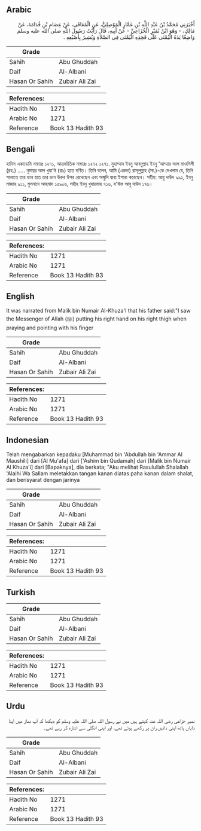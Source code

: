 ## Arabic


<div dir="rtl" lang="ar" style={{fontSize:'larger',backgroundColor:'#f8f9fa',padding:20}}>
أَخْبَرَنِي مُحَمَّدُ بْنُ عَبْدِ اللَّهِ بْنِ عَمَّارٍ الْمَوْصِلِيُّ، عَنِ الْمُعَافَى، عَنْ عِصَامِ بْنِ قُدَامَةَ، عَنْ مَالِكٍ، - وَهُوَ ابْنُ نُمَيْرٍ الْخُزَاعِيِّ - عَنْ أَبِيهِ، قَالَ رَأَيْتُ رَسُولَ اللَّهِ صلى الله عليه وسلم وَاضِعًا يَدَهُ الْيُمْنَى عَلَى فَخِذِهِ الْيُمْنَى فِي الصَّلاَةِ وَيُشِيرُ بِأُصْبُعِهِ ‏.‏
</div>
<div style={{backgroundColor:'#f8f9fa',padding:20, marginBottom: 10}}><table> <thead> <tr> <th>Grade</th> <th></th> </tr> </thead> <tbody> <tr><td>Sahih</td><td>Abu Ghuddah</td></tr><tr><td>Daif</td><td>Al-Albani</td></tr><tr><td>Hasan Or Sahih</td><td>Zubair Ali Zai</td></tr></tbody></table><table> <thead> <tr> <th>References:</th> <th></th> </tr> </thead> <tbody><tr><td>Hadith No</td><td>1271</td></tr><tr><td>Arabic No</td><td>1271</td></tr><tr><td>Reference</td><td>Book 13 Hadith 93</td></tr></tbody></table></div>

## Bengali


<div dir="ltr" lang="bn" style={{fontSize:'larger',backgroundColor:'#f8f9fa',padding:20}}>
হাদিস একাডেমি নাম্বারঃ ১২৭১, আন্তর্জাতিক নাম্বারঃ ১২৭২ ১২৭১. মুহাম্মাদ ইবনু আবদুল্লাহ ইবনু ‘আম্মার আল মাওসিলী (রহ.) ..... নুমায়র আল খুযা’ঈ (রাঃ) হতে বর্ণিত। তিনি বলেন, আমি (একদা) রাসূলুল্লাহ (সা.)-কে দেখলাম যে, তিনি সালাতে তার ডান হাত তার ডান উরুর উপর রেখেছেন এবং অঙ্গুলি দ্বারা ইশারা করেছেন। সহীহ: আবু দাউদ ৯৯১, ইবনু মাজাহ ৯১১, মুসনাদে আহমাদ ১৫৯০৬, সহীহ ইবনু খুযায়মাহ ৭১৬, য'ঈফ আবু দাউদ ১৭৬।
</div>
<div style={{backgroundColor:'#f8f9fa',padding:20, marginBottom: 10}}><table> <thead> <tr> <th>Grade</th> <th></th> </tr> </thead> <tbody> <tr><td>Sahih</td><td>Abu Ghuddah</td></tr><tr><td>Daif</td><td>Al-Albani</td></tr><tr><td>Hasan Or Sahih</td><td>Zubair Ali Zai</td></tr></tbody></table><table> <thead> <tr> <th>References:</th> <th></th> </tr> </thead> <tbody><tr><td>Hadith No</td><td>1271</td></tr><tr><td>Arabic No</td><td>1271</td></tr><tr><td>Reference</td><td>Book 13 Hadith 93</td></tr></tbody></table></div>

## English


<div dir="ltr" lang="en" style={{fontSize:'larger',backgroundColor:'#f8f9fa',padding:20}}>
It was narrated from Malik bin Numair Al-Khuza'I that his father said:"I saw the Messenger of Allah (ﷺ) putting his right hand on his right thigh when praying and pointing with his finger
</div>
<div style={{backgroundColor:'#f8f9fa',padding:20, marginBottom: 10}}><table> <thead> <tr> <th>Grade</th> <th></th> </tr> </thead> <tbody> <tr><td>Sahih</td><td>Abu Ghuddah</td></tr><tr><td>Daif</td><td>Al-Albani</td></tr><tr><td>Hasan Or Sahih</td><td>Zubair Ali Zai</td></tr></tbody></table><table> <thead> <tr> <th>References:</th> <th></th> </tr> </thead> <tbody><tr><td>Hadith No</td><td>1271</td></tr><tr><td>Arabic No</td><td>1271</td></tr><tr><td>Reference</td><td>Book 13 Hadith 93</td></tr></tbody></table></div>

## Indonesian


<div dir="ltr" lang="id" style={{fontSize:'larger',backgroundColor:'#f8f9fa',padding:20}}>
Telah mengabarkan kepadaku [Muhammad bin 'Abdullah bin 'Ammar Al Maushili] dari [Al Mu'afa] dari ['Ashim bin Qudamah] dari [Malik bin Numair Al Khuza'i] dari [Bapaknya], dia berkata; "Aku melihat Rasulullah Shalallah 'Alaihi Wa Sallam meletakkan tangan kanan diatas paha kanan dalam shalat, dan berisyarat dengan jarinya
</div>
<div style={{backgroundColor:'#f8f9fa',padding:20, marginBottom: 10}}><table> <thead> <tr> <th>Grade</th> <th></th> </tr> </thead> <tbody> <tr><td>Sahih</td><td>Abu Ghuddah</td></tr><tr><td>Daif</td><td>Al-Albani</td></tr><tr><td>Hasan Or Sahih</td><td>Zubair Ali Zai</td></tr></tbody></table><table> <thead> <tr> <th>References:</th> <th></th> </tr> </thead> <tbody><tr><td>Hadith No</td><td>1271</td></tr><tr><td>Arabic No</td><td>1271</td></tr><tr><td>Reference</td><td>Book 13 Hadith 93</td></tr></tbody></table></div>

## Turkish


<div dir="ltr" lang="tr" style={{fontSize:'larger',backgroundColor:'#f8f9fa',padding:20}}>

</div>
<div style={{backgroundColor:'#f8f9fa',padding:20, marginBottom: 10}}><table> <thead> <tr> <th>Grade</th> <th></th> </tr> </thead> <tbody> <tr><td>Sahih</td><td>Abu Ghuddah</td></tr><tr><td>Daif</td><td>Al-Albani</td></tr><tr><td>Hasan Or Sahih</td><td>Zubair Ali Zai</td></tr></tbody></table><table> <thead> <tr> <th>References:</th> <th></th> </tr> </thead> <tbody><tr><td>Hadith No</td><td>1271</td></tr><tr><td>Arabic No</td><td>1271</td></tr><tr><td>Reference</td><td>Book 13 Hadith 93</td></tr></tbody></table></div>

## Urdu


<div dir="rtl" lang="ur" style={{fontSize:'larger',backgroundColor:'#f8f9fa',padding:20}}>
نمیر خزاعی رضی اللہ عنہ کہتے ہیں میں نے رسول اللہ صلی اللہ علیہ وسلم کو دیکھا کہ آپ نماز میں اپنا دایاں ہاتھ اپنی دائیں ران پر رکھے ہوئے تھے، اور اپنی انگلی سے اشارہ کر رہے تھے۔
</div>
<div style={{backgroundColor:'#f8f9fa',padding:20, marginBottom: 10}}><table> <thead> <tr> <th>Grade</th> <th></th> </tr> </thead> <tbody> <tr><td>Sahih</td><td>Abu Ghuddah</td></tr><tr><td>Daif</td><td>Al-Albani</td></tr><tr><td>Hasan Or Sahih</td><td>Zubair Ali Zai</td></tr></tbody></table><table> <thead> <tr> <th>References:</th> <th></th> </tr> </thead> <tbody><tr><td>Hadith No</td><td>1271</td></tr><tr><td>Arabic No</td><td>1271</td></tr><tr><td>Reference</td><td>Book 13 Hadith 93</td></tr></tbody></table></div>